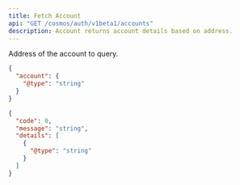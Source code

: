 ```yaml
---
title: Fetch Account
api: "GET /cosmos/auth/v1beta1/accounts"
description: Account returns account details based on address.
---
```


<ParamField path="address" type="string" required>
  Address of the account to query.
</ParamField>


<ResponseExample>

```json Response (200)
{
  "account": {
    "@type": "string"
  }
}
```

```json Error
{
  "code": 0,
  "message": "string",
  "details": [
    {
      "@type": "string"
    }
  ]
}
```

</ResponseExample>
